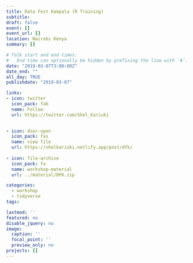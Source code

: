 ```yaml
---
title: Data Fest Kampala (R Training)
subtitle: 
draft: false
event: []
event_url: []
location: Nairobi Kenya
summary: []

# Talk start and end times.
#   End time can optionally be hidden by prefixing the line with `#`.
date: "2019-03-07T3:00:00Z"
date_end: ""
all_day: TRUE
publishdate: "2019-03-07"

links:
- icon: twitter
  icon_pack: fab
  name: Follow
  url: https://twitter.com/Shel_Kariuki

  
- icon: door-open
  icon_pack: fas
  name: view file
  url: https://shelkariuki.netlify.app/post/dfk/
  
- icon: file-archive
  icon_pack: fa
  name: workshop-material
  url: ../material/DFK.zip 

categories:  
  - workshop
  - tidyverse
tags:

lastmod: ''
featured: no
disable_jquery: no
image: 
  caption: ''
  focal_point: ''
  preview_only: no
projects: []
---
```







